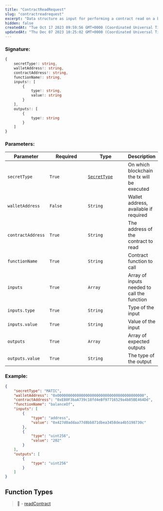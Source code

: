 ```yaml
---
title: "ContractReadRequest"
slug: "contractreadrequest"
excerpt: "Data structure as input for performing a contract read on a blockchain."
hidden: false
createdAt: "Tue Oct 17 2023 09:59:56 GMT+0000 (Coordinated Universal Time)"
updatedAt: "Thu Dec 07 2023 10:25:02 GMT+0000 (Coordinated Universal Time)"
---
```

### Signature:

```typescript
{
    secretType!: string,
    walletAddress!: string,
    contractAddress!: string,
    functionName!: string,
    inputs!: [
        {
            type!: string,
            value!: string
        }
    ],
    outputs!: [
        {
            type!: string
        }
    ]
}
```

### Parameters:

<table><thead><tr><th>Parameter</th><th width="150">Required</th><th width="150">Type</th><th>Description</th></tr></thead><tbody><tr><td><code>secretType</code></td><td><code>True</code></td><td><a href="https://venly.readme.io/docs/secrettype"><code>SecretType</code></a></td><td>On which blockchain the tx will be executed</td></tr><tr><td><code>walletAddress</code></td><td><code>False</code></td><td><code>String</code></td><td>Wallet address, available if required</td></tr><tr><td><code>contractAddress</code></td><td><code>True</code></td><td><code>String</code></td><td>The address of the contract to read</td></tr><tr><td><code>functionName</code></td><td><code>True</code></td><td><code>String</code></td><td>Contract function to call</td></tr><tr><td><code>inputs</code></td><td><code>True</code></td><td><code>Array</code></td><td>Array of inputs needed to call the function</td></tr><tr><td><code>inputs.type</code></td><td><code>True</code></td><td><code>String</code></td><td>Type of the input</td></tr><tr><td><code>inputs.value</code></td><td><code>True</code></td><td><code>String</code></td><td>Value of the input</td></tr><tr><td><code>outputs</code></td><td><code>True</code></td><td><code>Array</code></td><td>Array of expected outputs</td></tr><tr><td><code>outputs.value</code></td><td><code>True</code></td><td><code>String</code></td><td>The type of the output</td></tr></tbody></table>

### Example:

```json
{
    "secretType": "MATIC",
    "walletAddress": "0x0000000000000000000000000000000000000000",
    "contractAddress": "0xE80F3baA739c18fd4eBf97716529a4b85BE464Dd",
    "functionName": "balanceOf",
    "inputs": [
        {
            "type": "address",
            "value": "0x427d0addaa77d8bb871dbea3458dea4b5198730c"
        },
        {
            "type": "uint256",
            "value": "202"
        }
    ],
    "outputs": [
        {
            "type": "uint256"
        }
    ]
}
```

## Function Types

> 📘 - [readContract](https://venly.readme.io/docs/readcontract-1)
